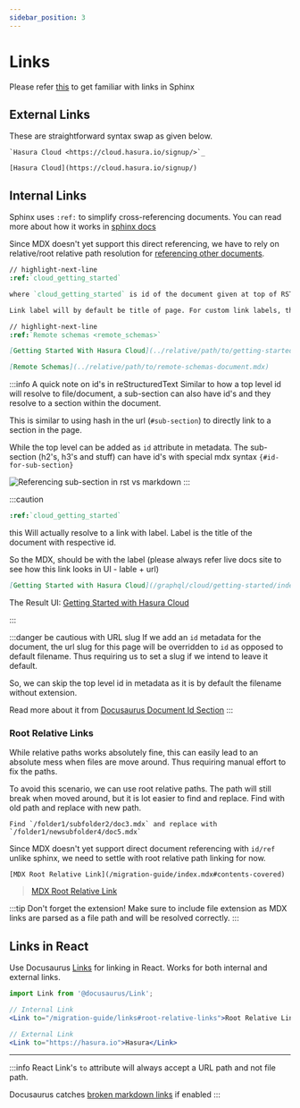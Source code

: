 ```yaml
---
sidebar_position: 3
---
```



# Links

Please refer [this](https://www.sphinx-doc.org/en/master/usage/restructuredtext/basics.html?highlight=links#hyperlinks) to get familiar with links in Sphinx

## External Links

These are straightforward syntax swap as given below.

<Tabs>
  <TabItem value="sphinx" label="Sphinx - RST" default>

    `Hasura Cloud <https://cloud.hasura.io/signup/>`_

  </TabItem>
  <TabItem value="docusaurus" label="Docusaurus - MDX">

    [Hasura Cloud](https://cloud.hasura.io/signup/)

  </TabItem>
</Tabs>

## Internal Links

Sphinx uses `:ref:` to simplify cross-referencing documents. You can read more about how it works in [sphinx docs](https://www.sphinx-doc.org/en/master/usage/restructuredtext/roles.html#ref-role)

Since MDX doesn't yet support this direct referencing, we have to rely on relative/root relative path resolution for [referencing other documents](https://docusaurus.io/docs/docs-markdown-features#referencing-other-documents).

<Tabs>
  <TabItem value="sphinx" label="Sphinx - RST" default>

```rest
// highlight-next-line
:ref:`cloud_getting_started`

where `cloud_getting_started` is id of the document given at top of RST file.

Link label will by default be title of page. For custom link labels, the syntax might look like below.

// highlight-next-line
:ref:`Remote schemas <remote_schemas>`
```

  </TabItem>
  <TabItem value="docusaurus" label="Docusaurus - MDX">

```markdown
[Getting Started With Hasura Cloud](../relative/path/to/getting-started-document.mdx)

[Remote Schemas](../relative/path/to/remote-schemas-document.mdx)
```

  </TabItem>
</Tabs>

:::info A quick note on id's in reStructuredText
Similar to how a top level id will resolve to file/document, a sub-section can also have id's and they resolve to a section within the document.

This is similar to using hash in the url (`#sub-section`) to directly link to a section in the page.

While the top level can be added as `id` attribute in metadata. The sub-section (h2's, h3's and stuff) can have id's with special mdx syntax `{#id-for-sub-section}`

![Referencing sub-section in rst vs markdown](/img/migration-guide/link-sub-section-ids.png)
:::

:::caution

```rst
:ref:`cloud_getting_started`
```

this Will actually resolve to a link with label. Label is the title of the document with respective id.

So the MDX, should be with the label (please always refer live docs site to see how this link looks in UI - lable + url)

```markdown
[Getting Started with Hasura Cloud](/graphql/cloud/getting-started/index.mdx)
```

The Result UI: [Getting Started with Hasura Cloud](/graphql/cloud/getting-started/index.mdx)

:::

:::danger be cautious with URL slug
If we add an `id` metadata for the document, the url slug for this page will be overridden to `id` as opposed to default filename. Thus requiring us to set a slug if we intend to leave it default.

So, we can skip the top level id in metadata as it is by default the filename without extension.

Read more about it from [Docusaurus Document Id Section](https://docusaurus.io/docs/docs-introduction#document-id)
:::

### Root Relative Links

While relative paths works absolutely fine, this can easily lead to an absolute mess when files are move around. Thus requiring manual effort to fix the paths.

To avoid this scenario, we can use root relative paths. The path will still break when moved around, but it is lot easier to find and replace. Find with old path and replace with new path.

```
Find `/folder1/subfolder2/doc3.mdx` and replace with `/folder1/newsubfolder4/doc5.mdx`
```

Since MDX doesn't yet support direct document referencing with `id/ref` unlike sphinx, we need to settle with root relative path linking for now.

```
[MDX Root Relative Link](/migration-guide/index.mdx#contents-covered)
```


> [MDX Root Relative Link](/migration-guide/index.mdx#contents-covered)

:::tip Don't forget the extension!
Make sure to include file extension as MDX links are parsed as a file path and will be resolved correctly.
:::


## Links in React

Use Docusaurus [Links](https://docusaurus.io/docs/docusaurus-core#link) for linking in React. Works for both internal and external links.

```jsx
import Link from '@docusaurus/Link';

// Internal Link
<Link to="/migration-guide/links#root-relative-links">Root Relative Links</Link>

// External Link
<Link to="https://hasura.io">Hasura</Link>
```

<hr />

:::info
React Link's `to` attribute will always accept a URL path and not file path.

Docusaurus catches [broken markdown links](https://docusaurus.io/docs/api/docusaurus-config#onbrokenmarkdownlinks) if enabled
:::
